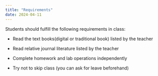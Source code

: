 ```yaml
---
title: "Requirements"
date: 2024-04-11
---
```



Students should fulfill the following requirements in class:

- Read the text books(digital or traditional book) listed by the teacher

- Read relative journal literature listed by the teacher

- Complete homework and lab operations independently

- Try not to skip class (you can ask for leave beforehand)


